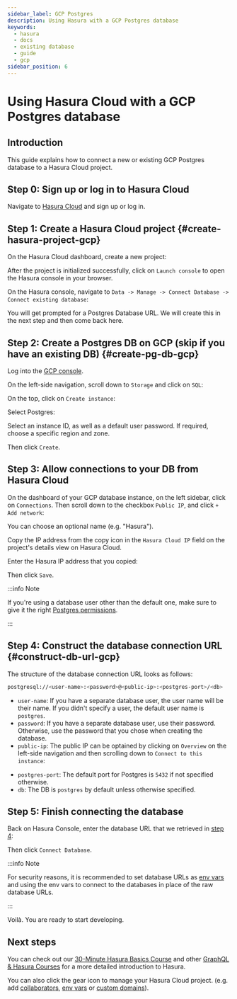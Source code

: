 ```yaml
---
sidebar_label: GCP Postgres
description: Using Hasura with a GCP Postgres database
keywords:
  - hasura
  - docs
  - existing database
  - guide
  - gcp
sidebar_position: 6
---
```



# Using Hasura Cloud with a GCP Postgres database

## Introduction

This guide explains how to connect a new or existing GCP Postgres database to a Hasura Cloud project.

## Step 0: Sign up or log in to Hasura Cloud

Navigate to [Hasura Cloud](https://cloud.hasura.io/signup/?pg=docs&plcmt=body&cta=navigate-to-hasura-cloud&tech=default)
and sign up or log in.

## Step 1: Create a Hasura Cloud project {#create-hasura-project-gcp}

On the Hasura Cloud dashboard, create a new project:

<Thumbnail
  src="/img/graphql/cloud/cloud-dbs/create-hasura-cloud-project.png"
  alt="Create Hasura Cloud project"
  width="1000px"
/>

After the project is initialized successfully, click on `Launch console` to open the Hasura console in your browser.

On the Hasura console, navigate to `Data -> Manage -> Connect Database -> Connect existing database`:

You will get prompted for a Postgres Database URL. We will create this in the next step and then come back here.

<Thumbnail
  src="/img/graphql/cloud/cloud-dbs/existing-db-setup.png"
  alt="Hasura Cloud database setup"
  width="700px"
/>

## Step 2: Create a Postgres DB on GCP (skip if you have an existing DB) {#create-pg-db-gcp}

Log into the [GCP console](https://console.cloud.google.com/).

On the left-side navigation, scroll down to `Storage` and click on `SQL`:

<Thumbnail
  src="/img/graphql/cloud/cloud-dbs/gcp/navigate-to-sql.png"
  alt="Navigate to SQL in GCP"
  width="250px"
/>

On the top, click on `Create instance`:

<Thumbnail
  src="/img/graphql/cloud/cloud-dbs/gcp/create-instance.png"
  alt="Create database instance in GCP"
  width="1000px"
/>

Select Postgres:

<Thumbnail
  src="/img/graphql/cloud/cloud-dbs/gcp/select-postgres.png"
  alt="Select Postgres database instance in GCP"
  width="1000px"
/>

Select an instance ID, as well as a default user password. If required,
choose a specific region and zone.

<Thumbnail
  src="/img/graphql/cloud/cloud-dbs/gcp/configure-instance.png"
  alt="Configure database instance in GCP"
  width="500px"
/>

Then click `Create`.

## Step 3: Allow connections to your DB from Hasura Cloud

On the dashboard of your GCP database instance, on the left sidebar,
click on `Connections`. Then scroll down to the checkbox `Public IP`,
and click `+ Add network`:

<Thumbnail
  src="/img/graphql/cloud/cloud-dbs/gcp/connections.png"
  alt="Navigate to connections in GCP"
  width="600px"
/>

You can choose an optional name (e.g. "Hasura").

Copy the IP address from the copy icon in the `Hasura Cloud IP` field on the project's details view on Hasura Cloud.

<Thumbnail
  src="/img/graphql/cloud/projects/hasura-cloud-ip.png"
  alt="Hasura Cloud IP field"
  width="1000px"
/>

Enter the Hasura IP address that you copied:

<Thumbnail
  src="/img/graphql/cloud/cloud-dbs/gcp/add-network.png"
  alt="Add a new network in GCP"
  width="600px"
/>

Then click `Save`.

:::info Note

If you're using a database user other than the default one, make sure to give it the right [Postgres permissions](/graphql/cloud/getting-started/postgres-permissions.mdx).

:::

## Step 4: Construct the database connection URL {#construct-db-url-gcp}

The structure of the database connection URL looks as follows:

```bash
postgresql://<user-name>:<password>@<public-ip>:<postgres-port>/<db>
```

- `user-name`: If you have a separate database user, the user name will be their name. If you didn't specify a user, the default user name is `postgres`.
- `password`: If you have a separate database user, use their password. Otherwise, use the password that you chose when creating the database.
- `public-ip`: The public IP can be optained by clicking on `Overview` on the left-side navigation and then scrolling down to `Connect to this instance`:

<Thumbnail
  src="/img/graphql/cloud/cloud-dbs/gcp/public-ip.png"
  alt="Find the public IP for a GCP Postgres database"
  width="700px"
/>

- `postgres-port`: The default port for Postgres is `5432` if not specified otherwise.
- `db`: The DB is `postgres` by default unless otherwise specified.

## Step 5: Finish connecting the database

Back on Hasura Console, enter the database URL that we retrieved in [step 4](#construct-db-url-gcp):

<Thumbnail
  src="/img/graphql/cloud/getting-started/connect-db.png"
  alt="Database setup"
  width="600px"
/>

Then click `Connect Database`.

:::info Note

For security reasons, it is recommended to set database URLs as [env vars](/graphql/cloud/projects/env-vars.mdx) and using the env vars to connect to the databases in place of the raw database URLs.

:::

Voilà. You are ready to start developing.

<Thumbnail
  src="/img/graphql/cloud/cloud-dbs/hasura-console.png"
  alt="Hasura console"
  width="1100px"
/>

## Next steps

You can check out our [30-Minute Hasura Basics Course](https://hasura.io/learn/graphql/hasura/introduction/) and other [GraphQL & Hasura Courses](https://hasura.io/learn/) for a more detailed introduction to Hasura.

You can also click the gear icon to manage your Hasura Cloud project. (e.g. add [collaborators](/graphql/cloud/projects/collaborators.mdx),
[env vars](/graphql/cloud/projects/env-vars.mdx) or [custom domains](/graphql/cloud/projects/domains.mdx)).

<Thumbnail
  src="/img/graphql/cloud/getting-started/project-manage.png"
  alt="Project actions"
  width="860px"
/>
